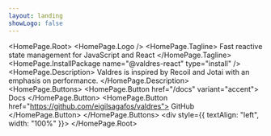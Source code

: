 ```yaml
---
layout: landing
showLogo: false
---
```



<HomePage.Root>
    <HomePage.Logo />
    <HomePage.Tagline>
        Fast reactive state management for JavaScript and React
    </HomePage.Tagline>
    <HomePage.InstallPackage name="@valdres-react" type="install" />
    <HomePage.Description>
        Valdres is inspired by Recoil and Jotai with an emphasis on performance.
    </HomePage.Description>
    <HomePage.Buttons>
        <HomePage.Button href="/docs" variant="accent">
            Docs
        </HomePage.Button>
        <HomePage.Button href="https://github.com/eigilsagafos/valdres">
            GitHub
        </HomePage.Button>
    </HomePage.Buttons>
    <div style={{ textAlign: "left", width: "100%" }}>
        <QuickMigrate />
    </div>
</HomePage.Root>
